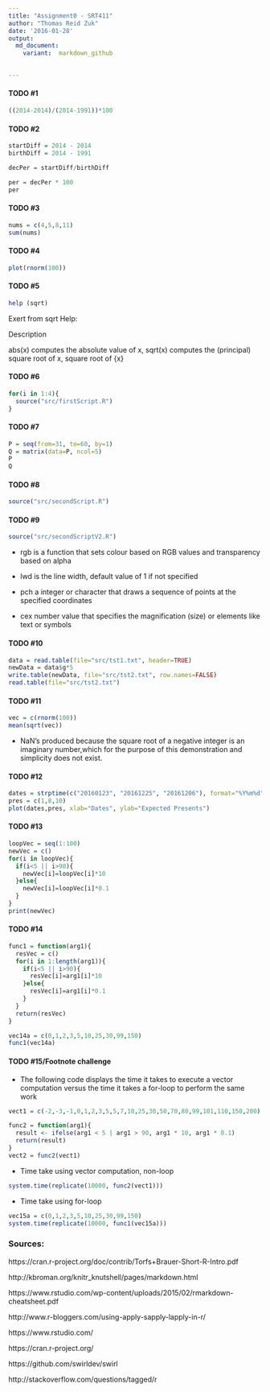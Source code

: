 ```yaml
---
title: "Assignment0 - SRT411"
author: "Thomas Reid Zuk"
date: '2016-01-28'
output: 
  md_document:
    variant:  markdown_github

  
---
```



#### TODO #1
```r
((2014-2014)/(2014-1991))*100
```


#### TODO #2
```r
startDiff = 2014 - 2014
birthDiff = 2014 - 1991

decPer = startDiff/birthDiff

per = decPer * 100 
per
```

#### TODO #3
```r
nums = c(4,5,8,11)
sum(nums)
```

#### TODO #4
```r
plot(rnorm(100))
```

#### TODO #5
```r
help (sqrt)
```

Exert from sqrt Help:

Description

abs(x) computes the absolute value of x, sqrt(x) computes the (principal) square root of x, square root of {x}


#### TODO #6
```r
for(i in 1:4){
  source("src/firstScript.R")
}
```

#### TODO #7
```r
P = seq(from=31, to=60, by=1)
Q = matrix(data=P, ncol=5)
P
Q
```

#### TODO #8
```r
source("src/secondScript.R")
```


#### TODO #9
```r
source("src/secondScriptV2.R")
```

+ rgb is a function that sets colour based on RGB values and transparency based on alpha 

+ lwd is the line width, default value of 1 if not specified

+ pch a integer or character that draws a sequence of points at the specified coordinates

+ cex number value that specifies the magnification (size) or elements like text or symbols



#### TODO #10
```r
data = read.table(file="src/tst1.txt", header=TRUE)
newData = data$g*5
write.table(newData, file="src/tst2.txt", row.names=FALSE)
read.table(file="src/tst2.txt")
```

#### TODO #11
```r
vec = c(rnorm(100))
mean(sqrt(vec))
```
+ NaN's produced because the square root of a negative integer is an imaginary number,which for the purpose of this demonstration and simplicity does not exist.


#### TODO #12
```r
dates = strptime(c("20160123", "20161225", "20161206"), format="%Y%m%d")
pres = c(1,8,10)
plot(dates,pres, xlab="Dates", ylab="Expected Presents")
```

#### TODO #13
```r
loopVec = seq(1:100)
newVec = c()
for(i in loopVec){
  if(i<5 || i>90){
    newVec[i]=loopVec[i]*10
  }else{
    newVec[i]=loopVec[i]*0.1
  }
}
print(newVec)
```


#### TODO #14
```r
func1 = function(arg1){
  resVec = c()
  for(i in 1:length(arg1)){
    if(i<5 || i>90){
      resVec[i]=arg1[i]*10
    }else{
      resVec[i]=arg1[i]*0.1
    }
  }
  return(resVec)
}

vec14a = c(0,1,2,3,5,10,25,30,99,150)
func1(vec14a)
```


#### TODO #15/Footnote challenge
+ The following code displays the time it takes to execute a vector computation versus the time it takes a for-loop to perform the same work
```r
vect1 = c(-2,-3,-1,0,1,2,3,5,5,7,10,25,30,50,70,80,99,101,110,150,200)

func2 = function(arg1){
  result <- ifelse(arg1 < 5 | arg1 > 90, arg1 * 10, arg1 * 0.1)
  return(result)
}
vect2 = func2(vect1)
```
+ Time take using vector computation, non-loop
```r
system.time(replicate(10000, func2(vect1)))
```
+ Time take using for-loop
```r
vec15a = c(0,1,2,3,5,10,25,30,99,150)
system.time(replicate(10000, func1(vec15a)))

```



### Sources:

https://cran.r-project.org/doc/contrib/Torfs+Brauer-Short-R-Intro.pdf

http://kbroman.org/knitr_knutshell/pages/markdown.html

https://www.rstudio.com/wp-content/uploads/2015/02/rmarkdown-cheatsheet.pdf

http://www.r-bloggers.com/using-apply-sapply-lapply-in-r/

https://www.rstudio.com/

https://cran.r-project.org/

https://github.com/swirldev/swirl

http://stackoverflow.com/questions/tagged/r
